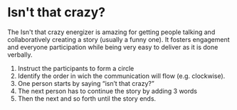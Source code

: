 
# Isn't that crazy?

The Isn't that crazy energizer is amazing for getting people talking and collaboratively creating a story (usually a funny one). It fosters engagement and everyone participation while being very easy to deliver as it is done verbally.

1. Instruct the participants to form a circle
2. Identify the order in wich the communication will flow (e.g. clockwise).
3. One person starts by saying “isn’t that crazy?”
4. The next person has to continue the story by adding 3 words
5. Then the next and so forth until the story ends.
